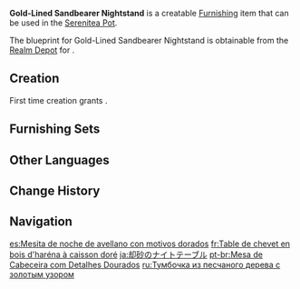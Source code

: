 {{Furnishing Infobox
|id             = 362205
|image          = Item Gold-Lined Sandbearer Nightstand.png
|category       = Small Furnishing
|subcategory    = Ornament
|quality        = 3
|adeptal_energy = 60
|load           = 85
|reduced_load   = 64
|description    = A [[Liyue]]-style nightstand built from the wood of the Sandbearer tree. Its four legs are wrapped in metal that makes it as sturdy as it is lovely.<br>Drawer space here is quite sizable indeed, being enough to even contain a catalyst for self-defense, all the better of the owner of the house to counterattack when roused from sleep. It is said that this design was popularized by a biography of successive Tianquan tenures.
|blueprint      = Realm Depot
}}
'''Gold-Lined Sandbearer Nightstand''' is a creatable [[Furnishing]] item that can be used in the [[Serenitea Pot]].

The blueprint for Gold-Lined Sandbearer Nightstand is obtainable from the [[Realm Depot]] for {{Item|Realm Currency|24|x=160}}.

==Creation==
First time creation grants {{Item|Trust|24|x=60}}.
{{Recipe
|type = Creation
|time = 14h
|Sandbearer Wood = 8
|Blue Dye = 2
|Red Dye = 2
|sort = Sandbearer Wood;Blue Dye;Red Dye
}}

==Furnishing Sets==
{{Craft Usage|type=Furnishing Set}}

==Other Languages==
{{Other Languages
|default_hidden = 1
|en      = Gold-Lined Sandbearer Nightstand
|zhs     = 却砂木金纹床头柜
|zhs_rm  = Quèshāmù Jīnwén Chuángtóuguì
|zht     = 卻砂木金紋床頭櫃
|zht_rm  = Quèshāmù Jīnwén Chuángtóuguì
|ja      = 却砂のナイトテーブル
|ja_rm   = Kyakuza no Naitoteeburu{{Assumed}}
|ko      = 각사나무 금박 무늬 협탁
|es      = Mesita de noche de avellano con motivos dorados
|fr      = Table de chevet en bois d'haréna à caisson doré
|ru      = Тумбочка из песчаного дерева с золотым узором
|th      = โต๊ะข้างเตียงไม้เนื้อทรายลายสีทอง
|th_rm   = 
|vi      = Tủ Đầu Giường Vân Vàng Gỗ Khước Sa
|de      = Goldgefütterter Nachttisch aus Dürrsandholz
|id      = Nakas Kayu Motif Emas
|pt      = Mesa de Cabeceira com Detalhes Dourados
|tr      = Altın Desenli Kum Ağacı Komodin
|it      = Comodino in Legno sabbioso rivestito in oro
}}

==Change History==
{{Change History|1.5}}

==Navigation==
{{Furnishing Navbox|interior}}

[[es:Mesita de noche de avellano con motivos dorados]]
[[fr:Table de chevet en bois d'haréna à caisson doré]]
[[ja:却砂のナイトテーブル]]
[[pt-br:Mesa de Cabeceira com Detalhes Dourados]]
[[ru:Тумбочка из песчаного дерева с золотым узором]]